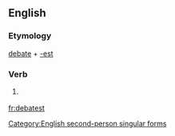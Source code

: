 ==English==

===Etymology===
[[debate]] + [[-est]]

===Verb===
{{en-verb form}}

# {{context|archaic|lang=en}} {{form of|Second-person singular simple present form|debate}}

[[Category:English second-person singular forms]]

[[fr:debatest]]
